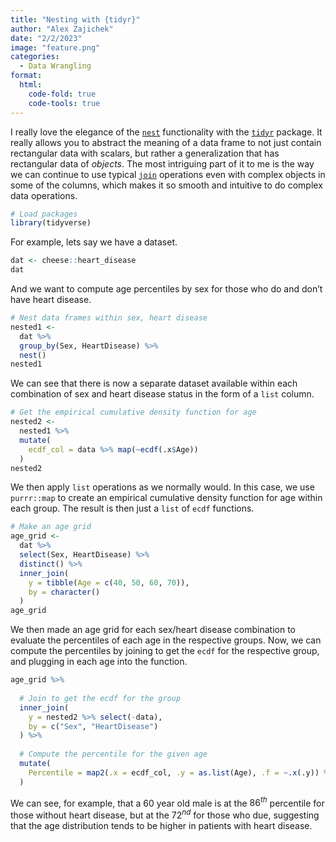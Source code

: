 ```yaml
---
title: "Nesting with {tidyr}"
author: "Alex Zajichek"
date: "2/2/2023"
image: "feature.png"
categories:
  - Data Wrangling
format:
  html:
    code-fold: true
    code-tools: true
---
```



I really love the elegance of the [`nest`](https://tidyr.tidyverse.org/reference/nest.html) functionality with the [`tidyr`](https://tidyr.tidyverse.org/) package. It really allows you to abstract the meaning of a data frame to not just contain rectangular data with scalars, but rather a generalization that has rectangular data of _objects_. The most intriguing part of it to me is the way we can continue to use typical [`join`](https://dplyr.tidyverse.org/reference/mutate-joins.html) operations even with complex objects in some of the columns, which makes it so smooth and intuitive to do complex data operations.

```r
# Load packages
library(tidyverse)
```

For example, lets say we have a dataset.

```r
dat <- cheese::heart_disease
dat
```

And we want to compute age percentiles by sex for those who do and don't have heart disease.

```r

# Nest data frames within sex, heart disease
nested1 <-
  dat %>%
  group_by(Sex, HeartDisease) %>%
  nest()
nested1
```

We can see that there is now a separate dataset available within each combination of sex and heart disease status in the form of a `list` column.

```r
# Get the empirical cumulative density function for age
nested2 <-
  nested1 %>%
  mutate(
    ecdf_col = data %>% map(~ecdf(.x$Age))
  )
nested2
```

We then apply `list` operations as we normally would. In this case, we use `purrr::map` to create an empirical cumulative density function for age within each group. The result is then just a `list` of `ecdf` functions.

```r
# Make an age grid
age_grid <-
  dat %>%
  select(Sex, HeartDisease) %>%
  distinct() %>%
  inner_join(
    y = tibble(Age = c(40, 50, 60, 70)),
    by = character()
  )
age_grid
```

We then made an age grid for each sex/heart disease combination to evaluate the percentiles of each age in the respective groups. Now, we can compute the percentiles by joining to get the `ecdf` for the respective group, and plugging in each age into the function.

```r
age_grid %>% 
  
  # Join to get the ecdf for the group
  inner_join(
    y = nested2 %>% select(-data),
    by = c("Sex", "HeartDisease")
  ) %>%
  
  # Compute the percentile for the given age
  mutate(
    Percentile = map2(.x = ecdf_col, .y = as.list(Age), .f = ~.x(.y)) %>% flatten_dbl()
  )
```

We can see, for example, that a 60 year old male is at the $86^{th}$ percentile for those without heart disease, but at the $72^{nd}$ for those who due, suggesting that the age distribution tends to be higher in patients with heart disease.